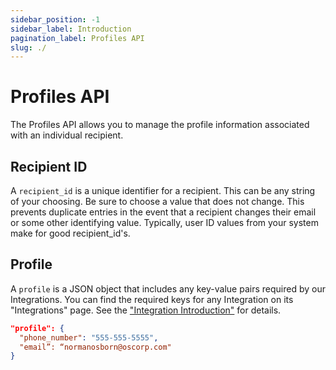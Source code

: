 ```yaml
---
sidebar_position: -1
sidebar_label: Introduction
pagination_label: Profiles API
slug: ./
---
```


# Profiles API

The Profiles API allows you to manage the profile information associated with an individual recipient.

## Recipient ID

A `recipient_id` is a unique identifier for a recipient. This can be any string of your choosing. Be sure to choose a value that does not change. This prevents duplicate entries in the event that a recipient changes their email or some other identifying value. Typically, user ID values from your system make for good recipient_id's.

## Profile

A `profile` is a JSON object that includes any key-value pairs required by our Integrations. You can find the required keys for any Integration on its "Integrations" page. See the ["Integration Introduction"](doc:integrations-introduction) for details.

```json
"profile": {
  "phone_number": "555-555-5555",
  "email”: “normanosborn@oscorp.com"
}
```

